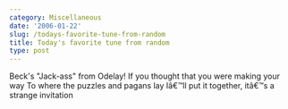 ```yaml
---
category: Miscellaneous
date: '2006-01-22'
slug: /todays-favorite-tune-from-random
title: Today's favorite tune from random
type: post
---
```



Beck's "Jack-ass" from Odelay! If you thought that you were making
your way To where the puzzles and pagans lay Iâ€™ll put it
together, itâ€™s a strange invitation